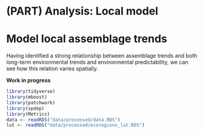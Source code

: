# (PART) Analysis: Local model {-}

# Model local assemblage trends

Having identified a strong relationship between assemblage trends and both long-term environmental trends and environmental predictability, we can see how this relation varies spatially.

**Work in progress**

```r
library(tidyverse)
library(mboost)
library(patchwork)
library(spdep)
library(Metrics)
data <- readRDS("data/processed/data.RDS")
lut <- readRDS("data/processed/ecoregions_lut.RDS")
```
